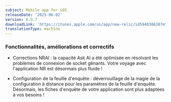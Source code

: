 ```yaml
---
subject: Mobile app for iOS
releaseDate: '2025-06-02'
version: 6.9.7
downloadLink: 'https://itunes.apple.com/us/app/new-relic/id594038638?mt=8'
translationType: machine
---
```


### Fonctionnalités, améliorations et correctifs

* Corrections NRAI : la capacité Ask AI a été optimisée en résolvant les problèmes de connexion de socket gênants. Votre voyage avec l&apos;application NR est désormais plus fluide !

* Configuration de la feuille d&apos;enquête : déverrouillage de la magie de la configuration à distance pour les paramètres de la feuille d&apos;enquête. Désormais, les fiches d&apos;enquête de votre application sont plus adaptées à vos besoins !